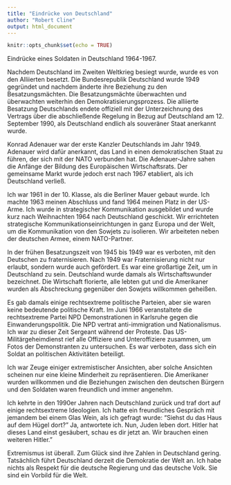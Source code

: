 ```yaml
---
title: "Eindrücke von Deutschland"
author: "Robert Cline"
output: html_document
---
```


```r
knitr::opts_chunk$set(echo = TRUE)
```
Eindrücke eines Soldaten in Deutschland 1964-1967.

Nachdem Deutschland im Zweiten Weltkrieg besiegt wurde, wurde es von den Alliierten besetzt. Die Bundesrepublik Deutschland wurde 1949 gegründet und nachdem änderte ihre Beziehung zu den Besatzungsmächten. Die Besatzungsmächte überwachten und überwachten weiterhin den Demokratisierungsprozess. Die alliierte Besatzung Deutschlands endete offiziell mit der Unterzeichnung des Vertrags über die abschließende Regelung in Bezug auf Deutschland am 12. September 1990, als Deutschland endlich als souveräner Staat anerkannt wurde.

Konrad Adenauer war der erste Kanzler Deutschlands im Jahr 1949. Adenauer wird dafür anerkannt, das Land in einen demokratischen Staat zu führen, der sich mit der NATO verbunden hat. Die Adenauer-Jahre sahen die Anfänge der Bildung des Europäischen Wirtschaftsrats. Der gemeinsame Markt wurde jedoch erst nach 1967 etabliert, als ich Deutschland verließ.

Ich war 1961 in der 10. Klasse, als die Berliner Mauer gebaut wurde. Ich machte 1963 meinen Abschluss und fand 1964 meinen Platz in der US-Arme. Ich wurde in strategischer Kommunikation ausgebildet und wurde kurz nach Weihnachten 1964 nach Deutschland geschickt. Wir errichteten strategische Kommunikationseinrichtungen in ganz Europa und der Welt, um die Kommunikation von den Sowjets zu isolieren. Wir arbeiteten neben der deutschen Armee, einem NATO-Partner.

In der frühen Besatzungszeit von 1945 bis 1949 war es verboten, mit den Deutschen zu fraternisieren. Nach 1949 war Fraternisierung nicht nur erlaubt, sondern wurde auch gefördert. Es war eine großartige Zeit, um in Deutschland zu sein. Deutschland wurde damals als Wirtschaftswunder bezeichnet. Die Wirtschaft florierte, alle lebten gut und die Amerikaner wurden als Abschreckung gegenüber den Sowjets willkommen geheißen.

Es gab damals einige rechtsextreme politische Parteien, aber sie waren keine bedeutende politische Kraft. Im Juni 1966 veranstaltete die rechtsextreme Partei NPD Demonstrationen in Karlsruhe gegen die Einwanderungspolitik. Die NPD vertrat anti-immigration und Nationalismus. Ich war zu dieser Zeit Sergeant während der Proteste. Das US-Militärgeheimdienst rief alle Offiziere und Unteroffiziere zusammen, um Fotos der Demonstranten zu untersuchen. Es war verboten, dass sich ein Soldat an politischen Aktivitäten beteiligt.

Ich war Zeuge einiger extremistischer Ansichten, aber solche Ansichten scheinen nur eine kleine Minderheit zu repräsentieren. Die Amerikaner wurden willkommen und die Beziehungen zwischen den deutschen Bürgern und den Soldaten waren freundlich und immer angenehm.

Ich kehrte in den 1990er Jahren nach Deutschland zurück und traf dort auf einige rechtsextreme Ideologien. Ich hatte ein freundliches Gespräch mit jemandem bei einem Glas Wein, als ich gefragt wurde: "Siehst du das Haus auf dem Hügel dort?" Ja, antwortete ich. Nun, Juden leben dort. Hitler hat dieses Land einst gesäubert, schau es dir jetzt an. Wir brauchen einen weiteren Hitler."

Extremismus ist überall. Zum Glück sind ihre Zahlen in Deutschland gering. Tatsächlich führt Deutschland derzeit die Demokratie der Welt an. Ich habe nichts als Respekt für die deutsche Regierung und das deutsche Volk. Sie sind ein Vorbild für die Welt.

